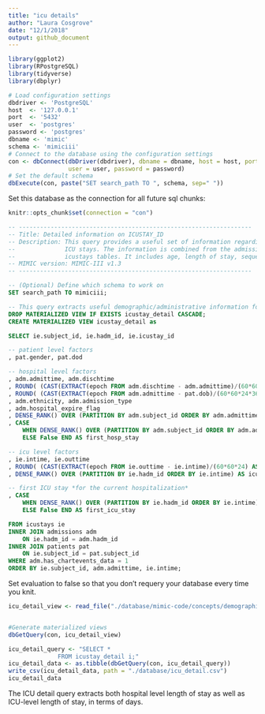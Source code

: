 ```yaml
---
title: "icu details"
author: "Laura Cosgrove"
date: "12/1/2018"
output: github_document
---
```


```r
library(ggplot2)
library(RPostgreSQL)
library(tidyverse)
library(dbplyr)
```


```r
# Load configuration settings
dbdriver <- 'PostgreSQL'
host  <- '127.0.0.1'
port  <- '5432'
user  <- 'postgres'
password <- 'postgres'
dbname <- 'mimic'
schema <- 'mimiciii'
# Connect to the database using the configuration settings
con <- dbConnect(dbDriver(dbdriver), dbname = dbname, host = host, port = port, 
                 user = user, password = password)
# Set the default schema
dbExecute(con, paste("SET search_path TO ", schema, sep=" "))
```

Set this database as the connection for all future sql chunks:

```r
knitr::opts_chunk$set(connection = "con")
```

```sql
-- ------------------------------------------------------------------
-- Title: Detailed information on ICUSTAY_ID
-- Description: This query provides a useful set of information regarding patient
--              ICU stays. The information is combined from the admissions, patients, and
--              icustays tables. It includes age, length of stay, sequence, and expiry flags.
-- MIMIC version: MIMIC-III v1.3
-- ------------------------------------------------------------------

-- (Optional) Define which schema to work on
SET search_path TO mimiciii;

-- This query extracts useful demographic/administrative information for patient ICU stays
DROP MATERIALIZED VIEW IF EXISTS icustay_detail CASCADE;
CREATE MATERIALIZED VIEW icustay_detail as

SELECT ie.subject_id, ie.hadm_id, ie.icustay_id

-- patient level factors
, pat.gender, pat.dod

-- hospital level factors
, adm.admittime, adm.dischtime
, ROUND( (CAST(EXTRACT(epoch FROM adm.dischtime - adm.admittime)/(60*60*24) AS numeric)), 4) AS los_hospital
, ROUND( (CAST(EXTRACT(epoch FROM adm.admittime - pat.dob)/(60*60*24*365.242) AS numeric)), 4) AS admission_age
, adm.ethnicity, adm.admission_type
, adm.hospital_expire_flag
, DENSE_RANK() OVER (PARTITION BY adm.subject_id ORDER BY adm.admittime) AS hospstay_seq
, CASE
    WHEN DENSE_RANK() OVER (PARTITION BY adm.subject_id ORDER BY adm.admittime) = 1 THEN True
    ELSE False END AS first_hosp_stay

-- icu level factors
, ie.intime, ie.outtime
, ROUND( (CAST(EXTRACT(epoch FROM ie.outtime - ie.intime)/(60*60*24) AS numeric)), 4) AS los_icu
, DENSE_RANK() OVER (PARTITION BY ie.hadm_id ORDER BY ie.intime) AS icustay_seq

-- first ICU stay *for the current hospitalization*
, CASE
    WHEN DENSE_RANK() OVER (PARTITION BY ie.hadm_id ORDER BY ie.intime) = 1 THEN True
    ELSE False END AS first_icu_stay

FROM icustays ie
INNER JOIN admissions adm
    ON ie.hadm_id = adm.hadm_id
INNER JOIN patients pat
    ON ie.subject_id = pat.subject_id
WHERE adm.has_chartevents_data = 1
ORDER BY ie.subject_id, adm.admittime, ie.intime;
```


Set evaluation to false so that you don't requery your database every time you knit.
```r
icu_detail_view <- read_file("./database/mimic-code/concepts/demographics/icustay-detail.sql")


#Generate materialized views
dbGetQuery(con, icu_detail_view)
```

```r
icu_detail_query <- "SELECT *
              FROM icustay_detail i;"
icu_detail_data <- as.tibble(dbGetQuery(con, icu_detail_query))
write_csv(icu_detail_data, path = "./database/icu_detail.csv")
icu_detail_data
```

The ICU detail query extracts both hospital level length of stay as well as ICU-level length of stay, in terms of days.



